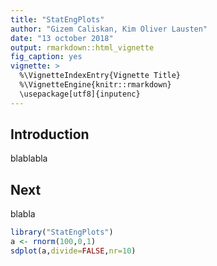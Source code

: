 ```yaml
---
title: "StatEngPlots"
author: "Gizem Caliskan, Kim Oliver Lausten"
date: "13 october 2018"
output: rmarkdown::html_vignette
fig_caption: yes
vignette: >
  %\VignetteIndexEntry{Vignette Title}
  %\VignetteEngine{knitr::rmarkdown}
  \usepackage[utf8]{inputenc}
---
```

## Introduction
blablabla

## Next
blabla
```R
library("StatEngPlots")
a <- rnorm(100,0,1)
sdplot(a,divide=FALSE,nr=10)
```



